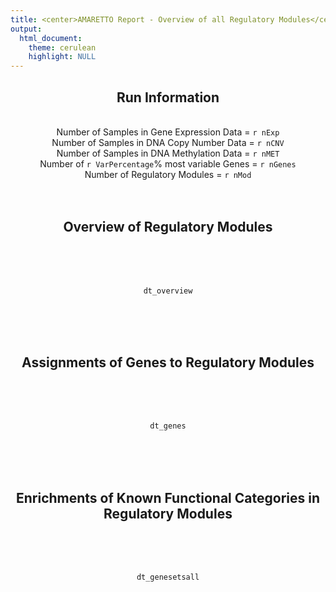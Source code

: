```yaml
---
title: <center>AMARETTO Report - Overview of all Regulatory Modules</center>
output: 
  html_document:
    theme: cerulean
    highlight: NULL
---
```


<center>
## Run Information
<br>
Number of Samples in Gene Expression Data = `r nExp`  
Number of Samples in DNA Copy Number Data = `r nCNV`  
Number of Samples in DNA Methylation Data = `r nMET`  
Number of `r VarPercentage`% most variable Genes = `r nGenes`  
Number of Regulatory Modules = `r nMod`  
<br><br>

## Overview of Regulatory Modules
<br><br><br>
```r
dt_overview
```
<br><br><br>

## Assignments of Genes to Regulatory Modules
<br><br><br>
```r
dt_genes
```
<br><br><br>

## Enrichments of Known Functional Categories in Regulatory Modules
<br><br><br>
```r
dt_genesetsall
```

</center>
